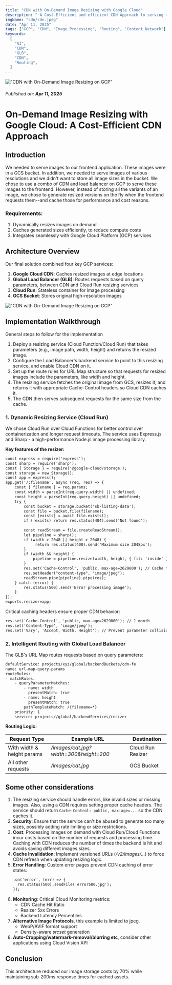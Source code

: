 ```yaml
---
title: "CDN with On-Demand Image Resizing with Google Cloud"
description: " A Cost-Efficient and efficient CDN Approach to serving media content"
imgName: "cdn/cdn.jpeg"
date: "Apr 11, 2025"
tags: ["GCP", "CDN", "Image Processing", "Routing", "Content Network"]
keywords:
  [
    "AI",
    "CDN",
    "GLB",
    "CDN",
    "Routing",
  ]
---
```


!["CDN with On-Demand Image Resizing on GCP"](cdn/cdn.jpeg)

###### Published on: **Apr 11, 2025**

# On-Demand Image Resizing with Google Cloud: A Cost-Efficient CDN Approach  

## Introduction
We needed to serve images to our frontend application. These images were in a GCS bucket. In addition, we needed to serve images of various resolutions and we didn't want to store all image sizes in the bucket.  We chose to use a combo of CDN and load balancer on GCP to serve these images to the frontend. However, instead of storing all the variants of an image, we chose to generate resized versions on the fly when the frontend requests them--and cache those for performance and cost reasons.
### Requirements:  
1. Dynamically resizes images on demand  
2. Caches generated sizes efficiently, to reduce compute costs  
3. Integrates seamlessly with Google Cloud Platform (GCP) services  

## Architecture Overview  

Our final solution combined four key GCP services:  
1. **Google Cloud CDN**: Caches resized images at edge locations  
2. **Global Load Balancer (GLB)**: Routes requests based on query parameters, between CDN and Cloud Run resizing services  
3. **Cloud Run**: Stateless container for image processing  
4. **GCS Bucket**: Stores original high-resolution images  

!["CDN with On-Demand Image Resizing on GCP"](cdn/arch.jpg)

## Implementation Walkthrough  

General steps to follow for the implementation
1. Deploy a resizing service (Cloud Function/Cloud Run) that takes parameters (e.g., image path, width, height) and returns the resized image. 
2. Configure the Load Balancer's backend service to point to this resizing service, and enable Cloud CDN on it. 
3. Set up the route rules for URL Map structure so that requests for resized images include the parameters, like width and height. 
4. The resizing service fetches the original image from GCS, resizes it, and returns it with appropriate Cache-Control headers so Cloud CDN caches it. 
5. The CDN then serves subsequent requests for the same size from the cache.
### 1. Dynamic Resizing Service (Cloud Run)  
We chose Cloud Run over Cloud Functions for better control over containerization and longer request timeouts. The service uses Express.js and Sharp - a high-performance Node.js image processing library.  

**Key features of the resizer:**  
```txt
const express = require('express'); 
const sharp = require('sharp'); 
const { Storage } = require('@google-cloud/storage'); 
const storage = new Storage(); 
const app = express(); 
app.get('/:filename', async (req, res) => { 
	const { filename } = req.params; 
	const width = parseInt(req.query.width) || undefined; 
	const height = parseInt(req.query.height) || undefined; 
	try { 
		const bucket = storage.bucket('sb-listing-data'); 
		const file = bucket.file(filename); 
		const [exists] = await file.exists(); 
		if (!exists) return res.status(404).send('Not found'); 
		
		const readStream = file.createReadStream(); 
		let pipeline = sharp();
		if (width > 2048 || height > 2048) {
		     return res.status(400).send('Maximum size 2048px');
		} 
		if (width && height) { 
			pipeline = pipeline.resize(width, height, { fit: 'inside' }); 
		} 
		res.set('Cache-Control', 'public, max-age=2629800'); // Cache for 1 month 
		res.setHeader("content-type", "image/jpeg");
		readStream.pipe(pipeline).pipe(res); 
	} catch (error) { 
		res.status(500).send('Error processing image'); 
	} 
}); 
exports.resizer=app;
```
Critical caching headers ensure proper CDN behavior:  
```txt
res.set('Cache-Control', 'public, max-age=2629800'); // 1 month
res.set('Content-Type', 'image/jpeg');
res.set('Vary', 'Accept, Width, Height'); // Prevent parameter collisions
```

### 2. Intelligent Routing with Global Load Balancer  
The GLB's URL Map routes requests based on query parameters:  
```txt 
defaultService: projects/xyz/global/backendBuckets/cdn-fe 
name: url-map-query-params 
routeRules: 
- matchRules: 
	- queryParameterMatches: 
		- name: width 
		  presentMatch: true 
		- name: height 
		  presentMatch: true 
		pathTemplateMatch: /{filename=*} 
	priority: 1 
	service: projects//global/backendServices/resizer
```

**Routing Logic:**

| Request Type               | Example URL                            | Destination       |
| -------------------------- | -------------------------------------- | ----------------- |
| With width & height params | */images/cat.jpg?width=300&height=200* | Cloud Run Resizer |
| All other requests         | */images/cat.jpg*                      | GCS Bucket        |


## Some other considerations
1. The resizing service should handle errors, like invalid sizes or missing images. Also, using a CDN requires setting proper cache headers. The service should return `Cache-Control: public, max-age=...` so the CDN caches it. 
2. **Security**: Ensure that the service can't be abused to generate too many sizes, possibly adding rate limiting or size restrictions. 
3. **Cost**: Processing images on demand with Cloud Run/Cloud Functions incur costs based on the number of requests and processing time. Caching with CDN reduces the number of times the backend is hit and avoids saving different images sizes. 
4. **Cache Invalidation**: Implement versioned URLs (*/v2/images/...*) to force CDN refresh when updating resizing logic.
5. **Error Handling**: Custom error pages prevent CDN caching of error states:  
   ```txt
   .on('error', (err) => {
     res.status(500).sendFile('error500.jpg');
   });
   ```
6. **Monitoring**: Critical Cloud Monitoring metrics:  
   - CDN Cache Hit Ratio  
   - Resizer 5xx Errors  
   - Backend Latency Percentiles
7. **Alternative Image Protocols**, this example is limited to jpeg.  
   - WebP/AVIF format support  
   - Density-aware *srcset* generation  
8. **Auto-Cropping/watermark-removal/blurring etc**, consider other applications using Cloud Vision API  

## Conclusion  

This architecture reduced our image storage costs by 70% while maintaining sub-200ms response times for cached assets.